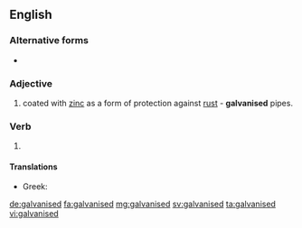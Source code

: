 ==English==

===Alternative forms===
* {{l|en|galvanized}}

===Adjective===
{{en-adj|-}}

# {{label|en|British spelling|of metal}} coated with [[zinc]] as a form of protection against [[rust]] - '''galvanised''' pipes.

===Verb===
{{head|en|verb form}}

# {{en-past of|galvanise}}

====Translations====
{{trans-top|}}
* Greek: {{t+|el|γαλβανισμένος}}
{{trans-mid}}
{{trans-bottom}}

[[de:galvanised]]
[[fa:galvanised]]
[[mg:galvanised]]
[[sv:galvanised]]
[[ta:galvanised]]
[[vi:galvanised]]